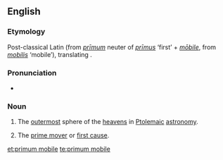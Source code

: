 {{wikipedia|Primum Mobile}}
==English==

===Etymology===
Post-classical Latin (from {{etyl|la|en}} ''[[primum|prīmum]]'' neuter of ''[[primus|prīmus]]'' ‘first’ + ''[[mobile#Latin|mōbile]]'', from ''[[mobilis]]'' ‘mobile’), translating {{etyl|ar|en}}.

===Pronunciation===
* {{IPA|/ˌpɹaɪməm ˈməʊbɪli/}}

===Noun===
{{en-noun|-}}

# {{context|historical|lang=en}} The [[outermost]] sphere of the [[heavens]] in [[Ptolemaic]] [[astronomy]].
# {{context|theology|philosophy|lang=en}} The [[prime mover]] or [[first cause]].

[[et:primum mobile]]
[[te:primum mobile]]